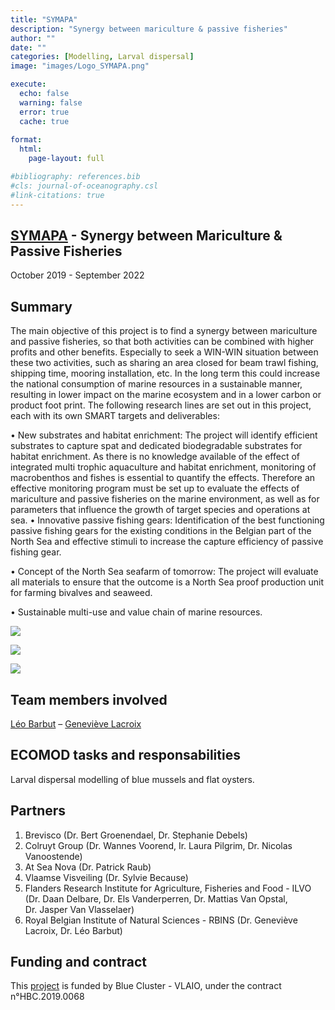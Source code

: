 ```yaml
---
title: "SYMAPA"
description: "Synergy between mariculture & passive fisheries"
author: ""
date: ""
categories: [Modelling, Larval dispersal]
image: "images/Logo_SYMAPA.png"

execute:
  echo: false
  warning: false
  error: true
  cache: true
  
format: 
  html:
    page-layout: full

#bibliography: references.bib
#cls: journal-of-oceanography.csl
#link-citations: true
---
```


## [SYMAPA](https://www.blauwecluster.be/project/symapa-synergy-between-mariculture-passive-fisheries) - Synergy between Mariculture & Passive Fisheries

October 2019 - September 2022

## Summary

The main objective of this project is to find a synergy between mariculture and passive fisheries, so that both activities can be combined with higher profits and other benefits. Especially to seek a WIN-WIN situation between these two activities, such as sharing an area closed for beam trawl fishing, shipping time, mooring installation, etc. In the long term this could increase the national consumption of marine resources in a sustainable manner, resulting in lower impact on the marine ecosystem and in a lower carbon or product foot print. The following research lines are set out in this project, each with its own SMART targets and deliverables:

• New substrates and habitat enrichment: The project will identify efficient substrates to capture spat and dedicated biodegradable substrates for habitat enrichment. As there is no knowledge available of the effect of integrated multi trophic aquaculture and habitat enrichment, monitoring of macrobenthos and fishes is essential to quantify the effects. Therefore an effective monitoring program must be set up to evaluate the effects of mariculture and passive fisheries on the marine environment, as well as for parameters that influence the growth of target species and operations at sea. • Innovative passive fishing gears: Identification of the best functioning passive fishing gears for the existing conditions in the Belgian part of the North Sea and effective stimuli to increase the capture efficiency of passive fishing gear.

• Concept of the North Sea seafarm of tomorrow: The project will evaluate all materials to ensure that the outcome is a North Sea proof production unit for farming bivalves and seaweed.

• Sustainable multi-use and value chain of marine resources.

::: {layout-ncol="3"}
![](images/Logo_SYMAPA.png)

![](images/Symapa_1.jpg)

![](images/Symapa_2.jpg)
:::

## Team members involved

[Léo Barbut](/posts/members/LB) -- [Geneviève Lacroix](/posts/members/GL)

## ECOMOD tasks and responsabilities

Larval dispersal modelling of blue mussels and flat oysters.

## Partners

1.  Brevisco (Dr. Bert Groenendael, Dr. Stephanie Debels)
2.  Colruyt Group (Dr. Wannes Voorend, Ir. Laura Pilgrim, Dr. Nicolas Vanoostende)
3.  At Sea Nova (Dr. Patrick Raub)
4.  Vlaamse Visveiling (Dr. Sylvie Because)
5.  Flanders Research Institute for Agriculture, Fisheries and Food - ILVO (Dr. Daan Delbare, Dr. Els Vanderperren, Dr. Mattias Van Opstal, Dr. Jasper Van Vlasselaer)
6.  Royal Belgian Institute of Natural Sciences - RBINS (Dr. Geneviève Lacroix, Dr. Léo Barbut)

## Funding and contract

This [project](https://www.blauwecluster.be/project/symapa-synergy-between-mariculture-passive-fisheries) is funded by Blue Cluster - VLAIO, under the contract n°HBC.2019.0068
